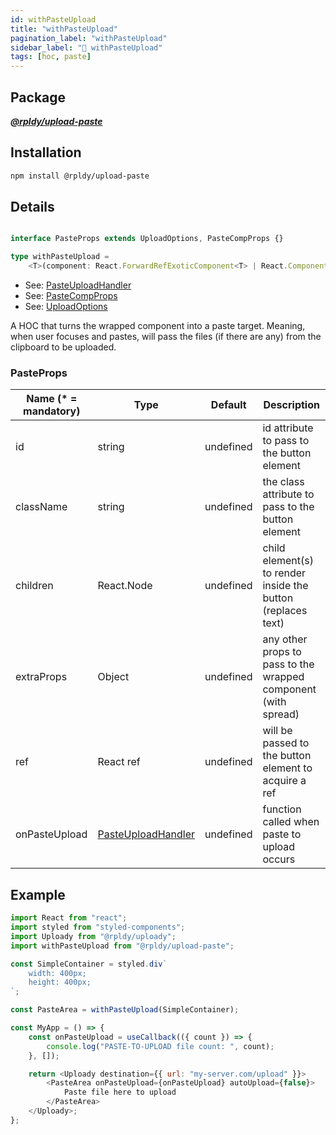```yaml
---
id: withPasteUpload
title: "withPasteUpload"
pagination_label: "withPasteUpload"
sidebar_label: "🍬️ withPasteUpload"
tags: [hoc, paste]
---
```


## Package

**_[@rpldy/upload-paste](../../../packages/rpldy-upload-paste)_**

## Installation

```bash npm2yarn
npm install @rpldy/upload-paste
```

## Details

```typescript

interface PasteProps extends UploadOptions, PasteCompProps {}

type withPasteUpload =
    <T>(component: React.ForwardRefExoticComponent<T> | React.ComponentType<T>) => React.FC<PasteProps>;
```

- See: [PasteUploadHandler](../../types#pasteuploadhandler)
- See: [PasteCompProps](../../types#pastecompprops)
- See: [UploadOptions](../../types#uploadoptions)

A HOC that turns the wrapped component into a paste target.
Meaning, when user focuses and pastes, will pass the files (if there are any) from the clipboard to be uploaded.

### PasteProps

| Name (* = mandatory) | Type          | Default       | Description|
| --------------       | ------------- | ------------- | -------------|
| id             | string            | undefined | id attribute to pass to the button element|
| className      | string            | undefined | the class attribute to pass to the button element|
| children       | React.Node        | undefined | child element(s) to render inside the button (replaces text)|
| extraProps     | Object            | undefined | any other props to pass to the wrapped component (with spread)|
| ref            | React ref         | undefined | will be passed to the button element to acquire a ref|
| onPasteUpload  | [PasteUploadHandler](../../types#pasteuploadhandler) | undefined | function called when paste to upload occurs|


## Example

```javascript
import React from "react";
import styled from "styled-components";
import Uploady from "@rpldy/uploady";
import withPasteUpload from "@rpldy/upload-paste";

const SimpleContainer = styled.div`
    width: 400px;
    height: 400px;
`;

const PasteArea = withPasteUpload(SimpleContainer);

const MyApp = () => {
    const onPasteUpload = useCallback(({ count }) => {
        console.log("PASTE-TO-UPLOAD file count: ", count);
    }, []);

	return <Uploady destination={{ url: "my-server.com/upload" }}>
        <PasteArea onPasteUpload={onPasteUpload} autoUpload={false}>
            Paste file here to upload
        </PasteArea>
    </Uploady>;
};
```

